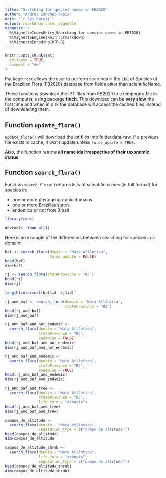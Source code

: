 ```yaml
---
title: "Searching for species names in FB2020"
author: "Andrea Sánchez-Tapia"
date: "`r Sys.Date()`"
output: rmarkdown::html_vignette
vignette: >
  %\VignetteIndexEntry{Searching for species names in FB2020}
  %\VignetteEngine{knitr::rmarkdown}
  %\VignetteEncoding{UTF-8}
---
```


```r
knitr::opts_chunk$set(
  collapse = TRUE,
  comment = "#>"
)
```

Package `rocc` allows the user to perform searches in the List of Species of the Brazilian Flora (FB2020) database from fields other than scientificName.

These functions download the IPT files from FB2020 to a temporary file in the computer, using package __finch__. This download can be __very slow__ the first
time and when in disk the database will access the cached files instead of downloading them.

## Function `update_flora()`

`update_flora()` will download the ipt files into folder data-raw. If a previous file exists in cache, it won't update unless `force_update = TRUE`.


Also, the function returns __all name ids irrespective of their taxonomic status__


## Function `search_flora()`

Function `search_flora()` returns lists of scientific names (in full format) for species in:

- one or more phytogeographic domains
- one or more Brazilian states
- endemics or not from Brazil

```r
library(rocc)
```

```r
devtools::load_all()
```

Here is an example of the differences between searching for species in a domain:

```r
baf <- search_flora(domain = "Mata Atlântica",
                    force_update = FALSE)
head(baf)
dim(baf)
```

```r
rj <- search_flora(stateProvince = "RJ")
head(rj)
dim(rj)
```

```r
length(intersect(baf$id, rj$id))
```

```r
rj_and_baf <- search_flora(domain = "Mata Atlântica",
                           stateProvince = "RJ")
head(rj_and_baf)
dim(rj_and_baf)
```


```r
rj_and_baf_and_not_endemic <-
  search_flora(domain = "Mata Atlântica",
               stateProvince = "RJ",
               endemism = FALSE)
head(rj_and_baf_and_not_endemic)
dim(rj_and_baf_and_not_endemic)
```

```r
rj_and_baf_and_endemic <-
  search_flora(domain = "Mata Atlântica",
               stateProvince = "RJ",
               endemism = TRUE)
head(rj_and_baf_and_endemic)
dim(rj_and_baf_and_endemic)
```

```r
rj_and_baf_and_tree <-
  search_flora(domain = "Mata Atlântica",
               stateProvince = "RJ",
               life_form = "Arbusto")
head(rj_and_baf_and_tree)
dim(rj_and_baf_and_tree)
```

```r
campos_de_altitude <-
  search_flora(domain = "Mata Atlântica",
               vegetation_type = c("campo de altitude"))
head(campos_de_altitude)
dim(campos_de_altitude)
```

```r
campos_de_altitude_shrub <-
  search_flora(domain = "Mata Atlântica",
               life_form = "arbusto",
               vegetation_type = c("campo de altitude"))
head(campos_de_altitude_shrub)
dim(campos_de_altitude_shrub)
```


